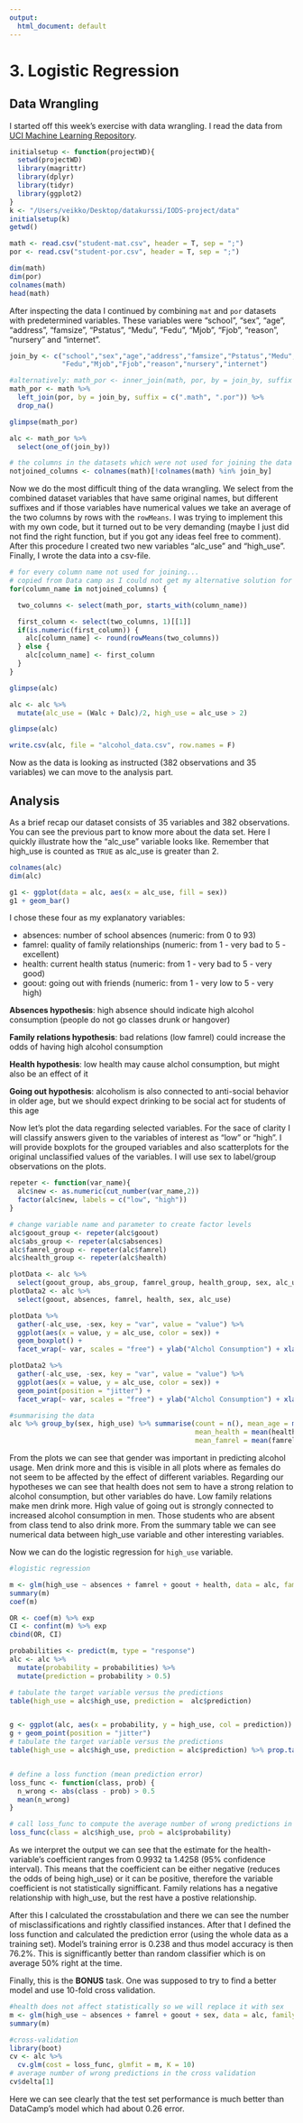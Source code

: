 ```yaml
---
output:
  html_document: default
---
```

# 3. Logistic Regression {.tabset .tabset-fade .tabset-pills}

## Data Wrangling

I started off this week's exercise with data wrangling. I read the data from [UCI Machine Learning Repository](https://archive.ics.uci.edu/ml/datasets/STUDENT+ALCOHOL+CONSUMPTION). 


```r
initialsetup <- function(projectWD){
  setwd(projectWD)
  library(magrittr)
  library(dplyr)
  library(tidyr)
  library(ggplot2)
}
k <- "/Users/veikko/Desktop/datakurssi/IODS-project/data"
initialsetup(k)
getwd()

math <- read.csv("student-mat.csv", header = T, sep = ";")
por <- read.csv("student-por.csv", header = T, sep = ";")

dim(math)
dim(por)
colnames(math)
head(math)
```


After inspecting the data I continued by combining `mat` and `por` datasets with predetermined variables. These variables were "school", "sex", "age", "address", "famsize", "Pstatus", "Medu", "Fedu", "Mjob", "Fjob", "reason", "nursery" and "internet".

```r
join_by <- c("school","sex","age","address","famsize","Pstatus","Medu",
             "Fedu","Mjob","Fjob","reason","nursery","internet")

#alternatively: math_por <- inner_join(math, por, by = join_by, suffix = c(".math", ".por"))
math_por <- math %>%
  left_join(por, by = join_by, suffix = c(".math", ".por")) %>%
  drop_na()

glimpse(math_por)

alc <- math_por %>%
  select(one_of(join_by))

# the columns in the datasets which were not used for joining the data
notjoined_columns <- colnames(math)[!colnames(math) %in% join_by]

```

Now we do the most difficult thing of the data wrangling. We select from the combined dataset variables that have same original names, but different suffixes and if those variables have numerical values we take an average of the two columns by rows with the `rowMeans`. I was trying to implement this with my own code, but it turned out to be very demanding (maybe I just did not find the right function, but if you got any ideas feel free to comment). After this procedure I created two new variables "alc_use" and "high_use". Finally, I wrote the data into a csv-file. 

```r
# for every column name not used for joining... 
# copied from Data camp as I could not get my alternative solution for this to work
for(column_name in notjoined_columns) {

  two_columns <- select(math_por, starts_with(column_name))

  first_column <- select(two_columns, 1)[[1]]
  if(is.numeric(first_column)) {
    alc[column_name] <- round(rowMeans(two_columns))
  } else { 
    alc[column_name] <- first_column
  }
}

glimpse(alc)

alc <- alc %>%
  mutate(alc_use = (Walc + Dalc)/2, high_use = alc_use > 2) 

glimpse(alc)

write.csv(alc, file = "alcohol_data.csv", row.names = F)

```
  
Now as the data is looking as instructed (382 observations and 35 variables) we can move to the analysis part.

## Analysis
  
As a brief recap our dataset consists of 35 variables and 382 observations. You can see the previous part to know more about the data set. Here I quickly illustrate how the "alc_use" variable looks like. Remember that high_use is counted as `TRUE` as alc_use is greater than 2. 

  
```r

colnames(alc)
dim(alc)

g1 <- ggplot(data = alc, aes(x = alc_use, fill = sex))
g1 + geom_bar()

```
  
I chose these four as my explanatory variables:

* absences: number of school absences (numeric: from 0 to 93) 
* famrel: quality of family relationships (numeric: from 1 - very bad to 5 - excellent) 
* health: current health status (numeric: from 1 - very bad to 5 - very good) 
* goout: going out with friends (numeric: from 1 - very low to 5 - very high) 

**Absences hypothesis**: high absence should indicate high alcohol consumption (people do not go classes drunk or hangover)

**Family relations hypothesis**: bad relations (low famrel) could increase the odds of having high alcohol consumption

**Health hypothesis**: low health may cause alchol consumption, but might also be an effect of it

**Going out hypothesis**: alcoholism is also connected to anti-social behavior in older age, but we should expect drinking to be social act for students of this age

Now let's plot the data regarding selected variables. For the sace of clarity I will classify answers given to the variables of interest as "low" or "high". I will provide boxplots for the grouped variables and also scatterplots for the original unclassified values of the variables. I will use sex to label/group observations on the plots.

  
```r

repeter <- function(var_name){
  alc$new <- as.numeric(cut_number(var_name,2))
  factor(alc$new, labels = c("low", "high"))
}

# change variable name and parameter to create factor levels
alc$goout_group <- repeter(alc$goout)
alc$abs_group <- repeter(alc$absences)
alc$famrel_group <- repeter(alc$famrel)
alc$health_group <- repeter(alc$health)

plotData <- alc %>%
  select(goout_group, abs_group, famrel_group, health_group, sex, alc_use)
plotData2 <- alc %>%
  select(goout, absences, famrel, health, sex, alc_use)

plotData %>%
  gather(-alc_use, -sex, key = "var", value = "value") %>% 
  ggplot(aes(x = value, y = alc_use, color = sex)) +
  geom_boxplot() +
  facet_wrap(~ var, scales = "free") + ylab("Alchol Consumption") + xlab(" ") + ggtitle("Alcohol Consumption by 4 Variables")

plotData2 %>%
  gather(-alc_use, -sex, key = "var", value = "value") %>% 
  ggplot(aes(x = value, y = alc_use, color = sex)) +
  geom_point(position = "jitter") +
  facet_wrap(~ var, scales = "free") + ylab("Alchol Consumption") + xlab(" ") + ggtitle("Alcohol Consumption by 4 Variables")

#summarising the data
alc %>% group_by(sex, high_use) %>% summarise(count = n(), mean_age = mean(age), mean_absences = mean(absences),
                                              mean_health = mean(health), mean_goout = mean(goout),
                                              mean_famrel = mean(famrel), mean_grade = mean(G3))


```
  
  
From the plots we can see that gender was important in predicting alcohol usage. Men drink more and this is visible in all plots where as females do not seem to be affected by the effect of different variables. Regarding our hypotheses we can see that health does not sem to have a strong relation to alcohol consumption, but other variables do have. Low family relations make men drink more. High value of going out is strongly connected to increased alcohol consumption in men. Those students who are absent from class tend to also drink more. From the summary table we can see numerical data between high_use variable and other interesting variables.

Now we can do the logistic regression for `high_use` variable.
  

```r

#logistic regression

m <- glm(high_use ~ absences + famrel + goout + health, data = alc, family = "binomial")
summary(m)
coef(m)

OR <- coef(m) %>% exp
CI <- confint(m) %>% exp
cbind(OR, CI)

probabilities <- predict(m, type = "response")
alc <- alc %>%
  mutate(probability = probabilities) %>%
  mutate(prediction = probability > 0.5)

# tabulate the target variable versus the predictions
table(high_use = alc$high_use, prediction =  alc$prediction)


g <- ggplot(alc, aes(x = probability, y = high_use, col = prediction))
g + geom_point(position = "jitter")
# tabulate the target variable versus the predictions
table(high_use = alc$high_use, prediction = alc$prediction) %>% prop.table() %>% addmargins


# define a loss function (mean prediction error)
loss_func <- function(class, prob) {
  n_wrong <- abs(class - prob) > 0.5
  mean(n_wrong)
}

# call loss_func to compute the average number of wrong predictions in the (training) data
loss_func(class = alc$high_use, prob = alc$probability)

```
  
As we interpret the output we can see that the estimate for the health-variable's coefficient ranges from 0.9932 ta 1.4258 (95% confidence interval). This means that the coefficient can be either negative (reduces the odds of being high_use) or it can be positive, therefore the variable coefficient is not statistically signifficant. Family relations has a negative relationship with high_use, but the rest have a postive relationship. 

After this I calculated the crosstabulation and there we can see the number of misclassifications and rightly classified instances. After that I defined the loss function and calculated the prediction error (using the whole data as a training set). Model's training error is 0.238 and thus model accuracy is then 76.2%. This is signifficantly better than random classifier which is on average 50% right at the time. 
  

Finally, this is the **BONUS** task. One was supposed to try to find a better model and use 10-fold cross validation.
  
```r
#health does not affect statistically so we will replace it with sex
m <- glm(high_use ~ absences + famrel + goout + sex, data = alc, family = "binomial")
summary(m)

#cross-validation
library(boot)
cv <- alc %>%
  cv.glm(cost = loss_func, glmfit = m, K = 10)
# average number of wrong predictions in the cross validation
cv$delta[1]

```

Here we can see clearly that the test set performance is much better than DataCamp's model which had about 0.26 error.

